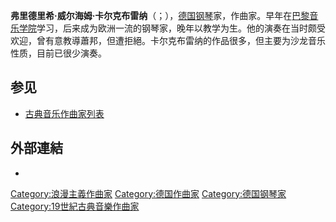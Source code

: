 {{Infobox classical
| 中文名       = 卡尔克布雷纳
| 画像         = Kalkbrenner.jpg
| 附注         =      
| 原文名       = Friedrich Wilhelm Kalkbrenner 
| 国别         = 德国    
| 出生日期     = {{birth date|1785|11|7}}
| 出生地       = 柏林
| 逝世日期     = {{death date and age|1849|6|10|1785|11|7}}
| 逝世地       = 巴黎
| 所属时期     = 浪漫主义
| 所属乐派     =  
| 擅长作品类型 = 钢琴曲
| 代表作       = 四部钢琴协奏曲，大量钢琴奏鸣曲，变奏曲，小品等
| 师从         = [[克莱门蒂|克莱门蒂]]
| 学生         = 
| 官方网站     = 
}}

'''弗里德里希·威尔海姆·卡尔克布雷纳'''（{{lang-de|Friedrich Wilhelm Kalkbrenner}}；{{bd|1785年|11月7日|1849年|6月10日|catIdx=K}}），[[德国|德国]][[钢琴|钢琴]]家，作曲家。早年在[[巴黎音乐学院|巴黎音乐学院]]学习，后来成为欧洲一流的钢琴家，晚年以教学为生。他的演奏在当时颇受欢迎，曾有意教導蕭邦，但遭拒絕。卡尔克布雷纳的作品很多，但主要为沙龙音乐性质，目前已很少演奏。

== 参见 ==
* [[古典音乐作曲家列表|古典音乐作曲家列表]]

== 外部連結 ==
* {{IMSLP|id=Kalkbrenner, Friedrich Wilhelm}}

{{浪漫主義}}

{{Authority control}}

{{DEFAULTSORT:Kalkbrenner, Friedrich}}
[[Category:浪漫主義作曲家|Category:浪漫主義作曲家]]
[[Category:德国作曲家|Category:德国作曲家]]
[[Category:德国钢琴家|Category:德国钢琴家]]
[[Category:19世紀古典音樂作曲家|Category:19世紀古典音樂作曲家]]